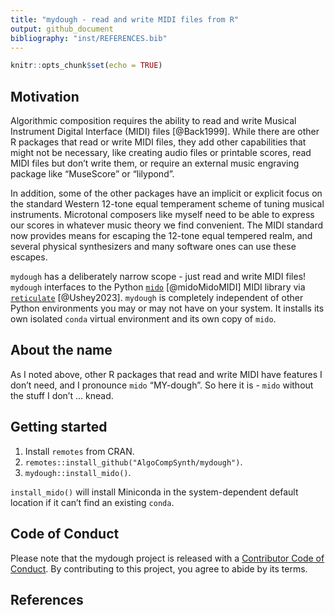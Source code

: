 ```yaml
---
title: "mydough - read and write MIDI files from R"
output: github_document
bibliography: "inst/REFERENCES.bib"
---
```


```r
knitr::opts_chunk$set(echo = TRUE)
```

## Motivation
Algorithmic composition requires the ability to read and write
Musical Instrument Digital Interface (MIDI) files
[@Back1999]. While there are other R packages that read or write
MIDI files, they add other capabilities that might not be
necessary, like creating audio files or printable scores, read MIDI
files but don't write them, or require an external music engraving
package like "MuseScore" or "lilypond".

In addition, some of the other packages have an implicit or
explicit focus on the standard Western 12-tone equal temperament
scheme of tuning musical instruments. Microtonal composers like
myself need to be able to express our scores in whatever music
theory we find convenient. The MIDI standard now provides means
for escaping the 12-tone equal tempered realm, and several physical
synthesizers and many software ones can use these escapes.

`mydough` has a deliberately narrow scope - just read and write
MIDI files! `mydough` interfaces to the Python
[`mido`](https://mido.readthedocs.io/en/latest/index.html)
[@midoMidoMIDI] MIDI library via
[`reticulate`](https://rstudio.github.io/reticulate/)
[@Ushey2023]. `mydough` is completely independent of other Python
environments you may or may not have on your system. It installs
its own isolated `conda` virtual environment and its own copy of
`mido`.

## About the name
As I noted above, other R packages that read and write MIDI have
features I don't need, and I pronounce `mido` "MY-dough". So here
it is - `mido` without the stuff I don't ... knead.

## Getting started

1. Install `remotes` from CRAN.
2. `remotes::install_github("AlgoCompSynth/mydough")`.
3. `mydough::install_mido()`.

`install_mido()` will install Miniconda in the system-dependent
default location if it can't find an existing `conda`.

## Code of Conduct
  
Please note that the mydough project is released with a [Contributor Code of
Conduct](https://contributor-covenant.org/version/2/1/CODE_OF_CONDUCT.html). By
contributing to this project, you agree to abide by its terms.

## References
